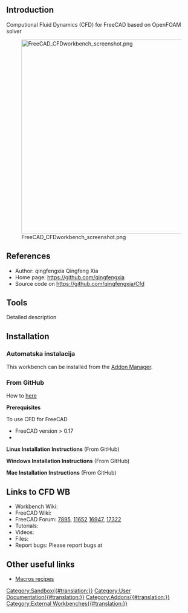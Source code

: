 <languages/>

<div lang="en" dir="ltr" class="mw-content-ltr">
==Introduction==
</div>

{{TOCright}}

<div lang="en" dir="ltr" class="mw-content-ltr">
Computional Fluid Dynamics (CFD) for FreeCAD based on OpenFOAM solver
</div> 

<div lang="en" dir="ltr" class="mw-content-ltr">
[[Image:FreeCAD_CFDworkbench_screenshot.png|512px]]
</div>


<div lang="en" dir="ltr" class="mw-content-ltr">
==References==
</div>

<div lang="en" dir="ltr" class="mw-content-ltr">
* Author: qingfengxia Qingfeng Xia
* Home page: https://github.com/qingfengxia
* Source code on https://github.com/qingfengxia/Cfd
</div>

<div lang="en" dir="ltr" class="mw-content-ltr">
==Tools==
</div>

<div lang="en" dir="ltr" class="mw-content-ltr">
Detailed description
</div>

<div lang="en" dir="ltr" class="mw-content-ltr">
==Installation==
</div>

<span id="Automatic_installation"></span>
===Automatska instalacija===

<div lang="en" dir="ltr" class="mw-content-ltr">
This workbench can be installed from the [[Std_AddonMgr|Addon Manager]].
</div>

<div lang="en" dir="ltr" class="mw-content-ltr">
===From GitHub===
</div>

<div lang="en" dir="ltr" class="mw-content-ltr">
How to [https://github.com/qingfengxia/Cfd here]
</div>

<div lang="en" dir="ltr" class="mw-content-ltr">
'''Prerequisites'''
</div>

<div lang="en" dir="ltr" class="mw-content-ltr">
To use CFD for FreeCAD
*    FreeCAD version > 0.17
*
</div>    

<div lang="en" dir="ltr" class="mw-content-ltr">
'''Linux Installation Instructions''' (From GitHub)
</div>

<div lang="en" dir="ltr" class="mw-content-ltr">
'''Windows Installation Instructions''' (From GitHub)
</div>

<div lang="en" dir="ltr" class="mw-content-ltr">
'''Mac Installation Instructions''' (From GitHub)
</div>

<div lang="en" dir="ltr" class="mw-content-ltr">
==Links to CFD WB==
</div>

<div lang="en" dir="ltr" class="mw-content-ltr">
* Workbench Wiki: 
* FreeCAD Wiki: 
* FreeCAD Forum: [https://forum.freecad.org/viewtopic.php?f=24&t=7895 7895], [https://forum.freecad.org/viewtopic.php?t=11652 11652]  [https://forum.freecad.org/viewtopic.php?t=16947 16947], [https://forum.freecad.org/viewtopic.php?t=17322 17322]
* Tutorials: 
* Videos:  
* Files: 
* Report bugs: Please report bugs at
</div> 

<div lang="en" dir="ltr" class="mw-content-ltr">
==Other useful links==
</div>

<div lang="en" dir="ltr" class="mw-content-ltr">
* [[Macros_recipes|Macros recipes]]
</div>

[[Category:Sandbox{{#translation:}}]]
[[Category:User Documentation{{#translation:}}]]
[[Category:Addons{{#translation:}}]]
[[Category:External Workbenches{{#translation:}}]]
{{clear}}